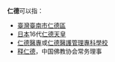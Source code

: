 '''仁德'''可以指：
* [[台灣|臺灣]][[臺南市|臺南市]][[仁德區|仁德區]]
* [[日本|日本]]16代[[仁德天皇|仁德天皇]]
* [[仁德醫專|仁德醫專]]或[[仁德醫護管理專科學校|仁德醫護管理專科學校]]
* [[释仁德|释仁德]]，中国佛教协会常务理事
{{disambig|cat=二字亞洲相關消歧義}}